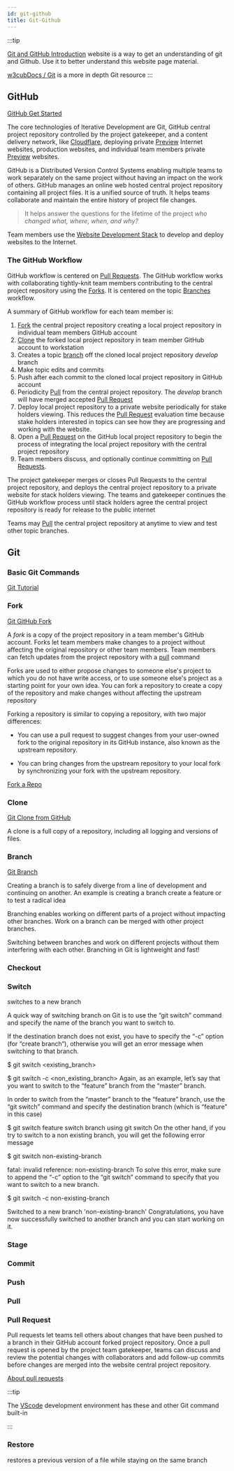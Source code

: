 ```yaml
---
id: git-github
title: Git-Github
---
```


:::tip

[Git and GitHub Introduction](https://www.w3schools.com/git/git_intro.asp?remote=github) website is a way to get an understanding of git and Github. Use it to better understand this website page material.

[w3cubDocs / Git](https://docs.w3cub.com/git/) is a more in depth Git resource 
:::


## GitHub

[GitHub Get Started](https://www.w3schools.com/git/git_remote_getstarted.asp?remote=github)

The core technologies of Iterative Development are Git, GitHub central project repository controlled by the project gatekeeper, and a content delivery network, like [Cloudflare](#deploy/cloudflare), deploying private [Preview](deploy#preview) Internet websites, production websites, and individual team members private [Preview](deploy#preview) websites.

GitHub is a Distributed Version Control Systems enabling multiple teams to work separately on the same project without having an impact on the work of others. GitHub manages an online web hosted central project repository containing all project files. It is a unified source of truth. It helps teams collaborate and maintain the entire history of project file changes.

> It helps answer the questions for the lifetime of the project *who changed what, where, when, and why?* 

Team members use the [Website Development Stack](website-development-stack) to develop and deploy websites to the Internet.

### The GitHub Workflow

GitHub workflow is centered on [Pull Requests](#pull-request). The GitHub workflow works with collaborating tightly-knit team members contributing to the central project repository using the [Forks](#fork). It is centered on the topic [Branches](#branch) workflow.

A summary of GitHub workflow for each team member is:

1. [Fork](#fork) the central project repository creating a local project repository in individual team members GitHub account
2. [Clone](#clone) the forked local project repository in team member GitHub account to workstation
1. Creates a topic [branch](#branch) off the cloned local project repository *develop* branch
1. Make topic edits and commits 
2. Push after each commit to the cloned local project repository in GitHub account
3. Periodicity [Pull](#pull) from the central project repository. The *develop* branch will have merged accepted [Pull Request](#pull-request)
3. Deploy local project repository to a private website periodically for stake holders viewing. This reduces the [Pull Request](#pull-request) evaluation time because stake holders interested in topics can see how they are progressing and working with the website.
4. Open a [Pull Request](#pull-request) on the GitHub local project repository to begin the  process of integrating the local project repository with the central project repository  
1. Team members discuss, and optionally continue committing on [Pull Requests](#pull-request).

The project gatekeeper merges or closes Pull Requests to the central project repository, and deploys the central project repository to a private website for stack holders viewing. The teams and gatekeeper continues the GitHub workflow process until stack holders agree the central project repository is ready for release to the public internet 

Teams may [Pull](#pull) the central project repository at anytime to view and test other topic branches.

## Git

### Basic Git Commands

[Git Tutorial](https://www.w3schools.com/git/default.asp?remote=github)

### Fork

[Git GitHub Fork](https://www.w3schools.com/git/git_remote_fork.asp?remote=github)

A *fork* is a copy of the project repository in a team member's GitHub account. Forks let team members make changes to a project without affecting the original repository or other team members. Team members can fetch updates from the project repository with a [pull](#pull) command

 Forks are used to either propose changes to someone else's project to which you do not have write access, or to use someone else's project as a starting point for your own idea. You can fork a repository to create a copy of the repository and make changes without affecting the upstream repository

Forking a repository is similar to copying a repository, with two major differences:

- You can use a pull request to suggest changes from your user-owned fork to the original repository in its GitHub instance, also known as the upstream repository.

- You can bring changes from the upstream repository to your local fork by synchronizing your fork with the upstream repository.

[Fork a Repo](https://docs.github.com/en/enterprise-server@3.4/get-started/quickstart/fork-a-repo)

### Clone

[Git Clone from GitHub](https://www.w3schools.com/git/git_clone.asp?remote=github)

A clone is a full copy of a repository, including all logging and versions of files.

### Branch

[Git Branch](https://www.w3schools.com/git/git_branch.asp?remote=github)

Creating a branch is to safely diverge from a line of development and continuing on another. An example is creating a branch create a feature or to test a radical idea

Branching enables working on different parts of a project without impacting other branches. Work on a branch can be merged with other project branches. 

Switching between branches and work on different projects without them interfering with each other. Branching in Git is lightweight and fast!

### Checkout

### Switch 

switches to a new branch

A quick way of switching branch on Git is to use the “git switch” command and specify the name of the branch you want to switch to.

If the destination branch does not exist, you have to specify the “-c” option (for “create branch“), otherwise you will get an error message when switching to that branch.

$ git switch <existing_branch>

$ git switch -c <non_existing_branch>
Again, as an example, let’s say that you want to switch to the “feature” branch from the “master” branch.

In order to switch from the “master” branch to the “feature” branch, use the “git switch” command and specify the destination branch (which is “feature” in this case)

$ git switch feature
switch branch using git switch
On the other hand, if you try to switch to a non existing branch, you will get the following error message

$ git switch non-existing-branch

fatal: invalid reference: non-existing-branch
To solve this error, make sure to append the “-c” option to the “git switch” command to specify that you want to switch to a new branch.

$ git switch -c non-existing-branch

Switched to a new branch 'non-existing-branch'
Congratulations, you have now successfully switched to another branch and you can start working on it.


### Stage

### Commit

### Push



### Pull

### Pull Request

Pull requests let teams tell others about changes that have been pushed to a branch in their GitHub account forked project repository. Once a pull request is opened by the project team gatekeeper, teams can discuss and review the potential changes with collaborators and add follow-up commits before changes are merged into the website central project repository.

[About pull requests](https://docs.github.com/en/pull-requests/collaborating-with-pull-requests/proposing-changes-to-your-work-with-pull-requests/about-pull-requests)



:::tip

The [VScode](#vscode) development environment has these and other Git command built-in 

:::

### Restore

restores a previous version of a file while staying on the same branch


